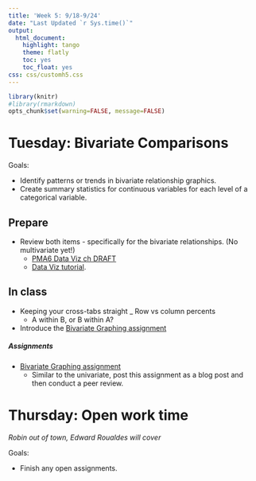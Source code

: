 ```yaml
---
title: 'Week 5: 9/18-9/24'
date: "Last Updated `r Sys.time()`"
output:
  html_document:
    highlight: tango
    theme: flatly
    toc: yes
    toc_float: yes
css: css/customh5.css
---
```


```r
library(knitr)
#library(rmarkdown)
opts_chunk$set(warning=FALSE, message=FALSE) 
```


# Tuesday: Bivariate Comparisons
Goals: 

* Identify patterns or trends in bivariate relationship graphics.
* Create summary statistics for continuous variables for each level of a categorical variable.


## Prepare 
* Review both items - specifically for the bivariate relationships. (No multivariate yet!)
    - [PMA6 Data Viz ch DRAFT](docs/pma6_ch4_draft.pdf)
    - [Data Viz tutorial](https://norcalbiostat.github.io/MATH130/materials/day56-data-viz.html). 

## In class
* Keeping your cross-tabs straight
    _ Row vs column percents
    - A within B, or B within A? 
* Introduce the [Bivariate Graphing assignment](hw/biv_graphing.html)


##### Assignments
* [Bivariate Graphing assignment](hw/biv_graphing.html)
    - Similar to the univariate, post this assignment as a blog post and then conduct a peer review. 

# Thursday: Open work time
_Robin out of town, Edward Roualdes will cover_

Goals: 

* Finish any open assignments. 
